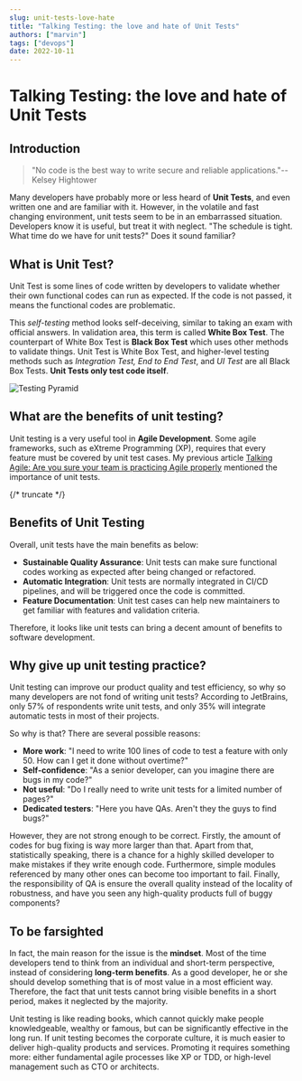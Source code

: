 ```yaml
---
slug: unit-tests-love-hate
title: "Talking Testing: the love and hate of Unit Tests"
authors: ["marvin"]
tags: ["devops"]
date: 2022-10-11
---
```




# Talking Testing: the love and hate of Unit Tests

## Introduction

> "No code is the best way to write secure and reliable applications."--Kelsey Hightower

Many developers have probably more or less heard of **Unit Tests**, and even written one and are familiar with it. However, in the volatile and fast changing environment, unit tests seem to be in an embarrassed situation. Developers know it is useful, but treat it with neglect. "The schedule is tight. What time do we have for unit tests?" Does it sound familiar?

## What is Unit Test?

Unit Test is some lines of code written by developers to validate whether their own functional codes can run as expected. If the code is not passed, it means the functional codes are problematic.

This *self-testing* method looks self-deceiving, similar to taking an exam with official answers. In validation area, this term is called **White Box Test**. The counterpart of White Box Test is **Black Box Test** which uses other methods to validate things. Unit Test is White Box Test, and higher-level testing methods such as *Integration Test,* *End to End Test*, and *UI Test* are all Black Box Tests. **Unit Tests only test code itself**.

![Testing Pyramid](https://codao.crawlab.cn/images/2022-10-11-013816.png)

## What are the benefits of unit testing?

Unit testing is a very useful tool in **Agile Development**. Some agile frameworks, such as eXtreme Programming (XP), requires that every feature must be covered by unit test cases. My previous article [Talking Agile: Are you sure your team is practicing Agile properly](https://dev.to/tikazyq/talking-agile-are-you-sure-your-team-is-practicing-agile-properly-1l5) mentioned the importance of unit tests.

{/* truncate */}

## Benefits of Unit Testing

Overall, unit tests have the main benefits as below:

- **Sustainable Quality Assurance**: Unit tests can make sure functional codes working as expected after being changed or refactored.
- **Automatic Integration**: Unit tests are normally integrated in CI/CD pipelines, and will be triggered once the code is committed. 
- **Feature Documentation**: Unit test cases can help new maintainers to get familiar with features and validation criteria.

Therefore, it looks like unit tests can bring a decent amount of benefits to software development. 

## Why give up unit testing practice?

Unit testing can improve our product quality and test efficiency, so why so many developers are not fond of writing unit tests? According to JetBrains, only 57% of respondents write unit tests, and only 35% will integrate automatic tests in most of their projects.

So why is that? There are several possible reasons:

- **More work**: "I need to write 100 lines of code to test a feature with only 50. How can I get it done without overtime?"
- **Self-confidence**: "As a senior developer, can you imagine there are bugs in my code?"
- **Not useful**: "Do I really need to write unit tests for a limited number of pages?"
- **Dedicated testers**: "Here you have QAs. Aren't they the guys to find bugs?"

However, they are not strong enough to be correct. Firstly, the amount of codes for bug fixing is way more larger than that. Apart from that, statistically speaking, there is a chance for a highly skilled developer to make mistakes if they write enough code. Furthermore, simple modules referenced by many other ones can become too important to fail. Finally, the responsibility of QA is ensure the overall quality instead of the locality of robustness, and have you seen any high-quality products full of buggy components?

## To be farsighted

In fact, the main reason for the issue is the **mindset**. Most of the time developers tend to think from an individual and short-term perspective, instead of considering **long-term benefits**. As a good developer, he or she should develop something that is of most value in a most efficient way. Therefore, the fact that unit tests cannot bring visible benefits in a short period, makes it neglected by the majority.

Unit testing is like reading books, which cannot quickly make people knowledgeable, wealthy or famous, but can be significantly effective in the long run. If unit testing becomes the corporate culture, it is much easier to deliver high-quality products and services. Promoting it requires something more: either fundamental agile processes like XP or TDD, or high-level management such as CTO or architects.